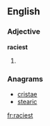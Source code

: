 ==English==

===Adjective===
'''raciest'''

# {{superlative of|racy}}

===Anagrams===
* [[cristae#English|cristae]]
* [[stearic#English|stearic]]

[[fr:raciest]]